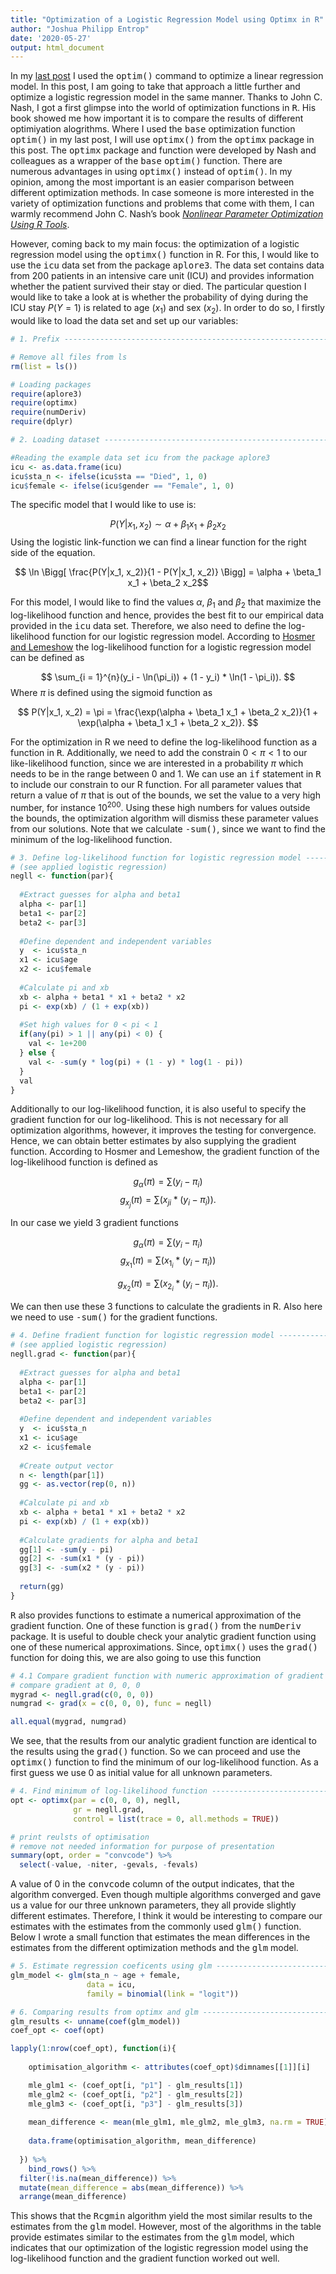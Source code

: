 ```yaml
---
title: "Optimization of a Logistic Regression Model using Optimx in R"
author: "Joshua Philipp Entrop"
date: '2020-05-27'
output: html_document
---
```


In my <a href="https://www.joshua-entrop.com/post/optim_linear_reg/">last post</a> I used the <TT>optim()</TT> command to optimize a linear regression model. In this post, I am going to take that approach a little further and optimize a logistic regression model in the same manner. Thanks to John C. Nash, I got a first glimpse into the world of optimization functions in <TT>R</TT>. His book showed me how important it is to compare the results of different optimiyation alogrithms. Where I used the <TT>base</TT> optimization function <TT>optim()</TT> in my last post, I will use <TT>optimx()</TT> from the <TT>optimx</TT> package in this post. The <TT>optimx</TT> package and function were developed by Nash and colleagues as a wrapper of the <TT>base</TT> <TT>optim()</TT> function. There are numerous advantages in using <TT>optimx()</TT> instead of <TT>optim()</TT>. In my opinion, among the most important is an easier comparison between different optimization methods. In case someone is more interested in the variety of optimization functions and problems that come with them, I can warmly recommend John C. Nash's book <a href="https://www.wiley.com/en-us/Nonlinear+Parameter+Optimization+Using+R+Tools-p-9781118569283"><i>Nonlinear Parameter Optimization Using R Tools</i></a>.

However, coming back to my main focus: the optimization of a logistic regression model using the <TT>optimx()</TT> function in R. For this, I would like to use the <TT>icu</TT> data set from the package <TT>aplore3</TT>. The data set contains data from 200 patients in an intensive care unit (ICU) and provides information whether the patient survived their stay or died. The particular question I would like to take a look at is whether the probability of dying during the ICU stay $P(Y = 1)$ is related to age $(x_1)$ and sex $(x_2)$. In order to do so, I firstly would like to load the data set and set up our variables:

```R
# 1. Prefix -------------------------------------------------------------------

# Remove all files from ls
rm(list = ls())

# Loading packages
require(aplore3)
require(optimx)
require(numDeriv)
require(dplyr)

# 2. Loading dataset ----------------------------------------------------------

#Reading the example data set icu from the package aplore3
icu <- as.data.frame(icu)
icu$sta_n <- ifelse(icu$sta == "Died", 1, 0)
icu$female <- ifelse(icu$gender == "Female", 1, 0)
```

The specific model that I would like to use is:

$$ P(Y|x_1, x_2) \sim \alpha + \beta_1  x_1 + \beta_2  x_2$$
Using the logistic link-function we can find a linear function for the right side of the equation.

$$ \ln \Bigg[ \frac{P(Y|x_1, x_2)}{1 - P(Y|x_1, x_2)} \Bigg] = \alpha + \beta_1  x_1 + \beta_2  x_2$$

For this model, I would like to find the values $\alpha$, $\beta_1$ and $\beta_2$ that maximize the log-likelihood function and hence, provides the best fit to our empirical data provided in the <TT>icu</TT> data set. Therefore, we also need to define the log-likelihood function for our logistic regression model. According to <a href="https://www.wiley.com/en-us/Applied+Logistic+Regression%2C+3rd+Edition-p-9780470582473">Hosmer and Lemeshow</a> the log-likelihood function for a logistic regression model can be defined as

$$ \sum_{i = 1}^{n}(y_i - \ln(\pi_i)) + (1 - y_i) * \ln(1 - \pi_i)). $$
Where $\pi$ is defined using the sigmoid function as

$$ P(Y|x_1, x_2) = \pi = \frac{\exp(\alpha + \beta_1  x_1 + \beta_2  x_2)}{1 + \exp(\alpha + \beta_1  x_1 + \beta_2  x_2)}. $$

For the optimization in R we need to define the log-likelihood function as a function in <TT>R</TT>. Additionally, we need to add the constrain $0 < \pi < 1$ to our like-likelihood function, since we are interested in a probability $\pi$ which needs to be in the range between $0$ and $1$. We can use an <TT>if</TT> statement in <TT>R</TT> to include our constrain to our R function. For all parameter values that return a value of $\pi$ that is out of the bounds, we set the value to a very high number, for instance $10^{200}$. Using these high numbers for values outside the bounds, the optimization algorithm will dismiss these parameter values from our solutions. Note that we calculate <TT>-sum()</TT>, since we want to find the minimum of the log-likelihood function.

```R
# 3. Define log-likelihood function for logistic regression model -------------
# (see applied logistic regression)
negll <- function(par){
  
  #Extract guesses for alpha and beta1
  alpha <- par[1]
  beta1 <- par[2]
  beta2 <- par[3]
  
  #Define dependent and independent variables
  y  <- icu$sta_n
  x1 <- icu$age
  x2 <- icu$female
  
  #Calculate pi and xb
  xb <- alpha + beta1 * x1 + beta2 * x2
  pi <- exp(xb) / (1 + exp(xb))
  
  #Set high values for 0 < pi < 1
  if(any(pi) > 1 || any(pi) < 0) {
    val <- 1e+200
  } else {
    val <- -sum(y * log(pi) + (1 - y) * log(1 - pi))
  }
  val
}
```

Additionally to our log-likelihood function, it is also useful to specify the gradient function for our log-likelihood. This is not necessary for all optimization algorithms, however, it improves the testing for convergence. Hence, we can obtain better estimates by  also supplying the gradient function. According to Hosmer and Lemeshow, the gradient function of the log-likelihood function is defined as

$$
g_\alpha(\pi) = \sum(y_i - \pi_i)
$$
$$
g_{x_j}(\pi) = \sum(x_{ji} * (y_i - \pi_i)).
$$

In our case we yield 3 gradient functions

$$
g_\alpha(\pi) = \sum(y_i - \pi_i)
$$
$$
g_{x_1}(\pi) = \sum(x_{1_i} * (y_i - \pi_i))
$$

$$
g_{x_2}(\pi) = \sum(x_{2_i} * (y_i - \pi_i)).
$$

We can then use these 3 functions to calculate the gradients in R. Also here we need to use <TT>-sum()</TT> for the gradient functions.

```R
# 4. Define fradient function for logistic regression model -------------------
# (see applied logistic regression)
negll.grad <- function(par){
  
  #Extract guesses for alpha and beta1
  alpha <- par[1]
  beta1 <- par[2]
  beta2 <- par[3]
  
  #Define dependent and independent variables
  y  <- icu$sta_n
  x1 <- icu$age
  x2 <- icu$female
  
  #Create output vector
  n <- length(par[1])
  gg <- as.vector(rep(0, n))
  
  #Calculate pi and xb
  xb <- alpha + beta1 * x1 + beta2 * x2
  pi <- exp(xb) / (1 + exp(xb))
  
  #Calculate gradients for alpha and beta1
  gg[1] <- -sum(y - pi)
  gg[2] <- -sum(x1 * (y - pi))
  gg[3] <- -sum(x2 * (y - pi))
  
  return(gg)
}
```

<TT>R</TT> also provides functions to estimate a numerical approximation of the gradient function. One of these function is <TT>grad()</TT> from the <TT>numDeriv</TT> package. It is useful to double check your analytic gradient function using one of these numerical approximations. Since, <TT>optimx()</TT> uses the <TT>grad()</TT> function for doing this, we are also going to use this function

```R
# 4.1 Compare gradient function with numeric approximation of gradient ========
# compare gradient at 0, 0, 0
mygrad <- negll.grad(c(0, 0, 0))
numgrad <- grad(x = c(0, 0, 0), func = negll)

all.equal(mygrad, numgrad)
```

We see, that the results from our analytic gradient function are identical to the results using the <TT>grad()</TT> function. So we can proceed and use the <TT>optimx()</TT> function to find the minimum of our log-likelihood function. As a first guess we use $0$ as initial value for all unknown parameters.

```R
# 4. Find minimum of log-likelihood function ----------------------------------
opt <- optimx(par = c(0, 0, 0), negll, 
              gr = negll.grad, 
              control = list(trace = 0, all.methods = TRUE))

# print reulsts of optimisation
# remove not needed information for purpose of presentation 
summary(opt, order = "convcode") %>% 
  select(-value, -niter, -gevals, -fevals)
```

A value of $0$ in the <TT>convcode</TT> column of the output indicates, that the algorithm converged. Even though multiple algorithms converged and gave us a value for our three unknown parameters, they all provide slightly different estimates. Therefore, I think it would be interesting to compare our estimates with the estimates from the commonly used <TT>glm()</TT> function. Below I wrote a small function that estimates the mean differences in the estimates from the different optimization methods and the <TT>glm</TT> model.

```R
# 5. Estimate regression coeficents using glm ---------------------------------
glm_model <- glm(sta_n ~ age + female, 
                 data = icu,
                 family = binomial(link = "logit"))

# 6. Comparing results from optimx and glm ------------------------------------
glm_results <- unname(coef(glm_model))
coef_opt <- coef(opt)

lapply(1:nrow(coef_opt), function(i){
    
    optimisation_algorithm <- attributes(coef_opt)$dimnames[[1]][i]

    mle_glm1 <- (coef_opt[i, "p1"] - glm_results[1])
    mle_glm2 <- (coef_opt[i, "p2"] - glm_results[2])
    mle_glm3 <- (coef_opt[i, "p3"] - glm_results[3])
    
    mean_difference <- mean(mle_glm1, mle_glm2, mle_glm3, na.rm = TRUE)
    
    data.frame(optimisation_algorithm, mean_difference)
    
  }) %>% 
    bind_rows() %>% 
  filter(!is.na(mean_difference)) %>% 
  mutate(mean_difference = abs(mean_difference)) %>% 
  arrange(mean_difference)
```

This shows that the <TT>Rcgmin</TT> algorithm yield the most similar results to the estimates from the <TT>glm</TT> model. However, most of the algorithms in the table provide estimates similar to the estimates from the <TT>glm</TT> model, which indicates that our optimization of the logistic regression model using the log-likelihood function and the gradient function worked out well.
